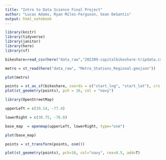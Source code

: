 ```yaml
---
title: "Intro to Data Science Final Project"
author: "Lucas Adams, Ryan Miles-Ferguson, Sean DeSantis"
output: html_notebook
---
```


```r
library(knitr)
library(tidyverse)
library(janitor)
library(here)
library(sf)
```

```r
bikeshare=read_csv(here("data_raw","202309-capitalbikeshare-tripdata.csv"))
```

```r
metro = st_read(here("data_raw", "Metro_Stations_Regional.geojson"))
```
```r
plot(metro)
```

```r
points = st_as_sf(bikeshare, coords = c("start_lng", "start_lat"), crs = 4326)
plot(st_geometry(points), pch = 16, col = "navy")
```

```r
library(OpenStreetMap)

upperLeft = c(39.14, -77.4)

lowerRight = c(38.75, -76.8)

base_map  = openmap(upperLeft, lowerRight, type="osm")

plot(base_map)

points = st_transform(points, osm())

plot(st_geometry(points), pch=16, col="navy", cex=0.5, add=T)
```

